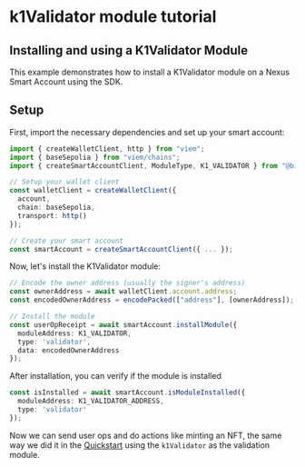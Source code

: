# k1Validator module tutorial 

## Installing and using a K1Validator Module

This example demonstrates how to install a K1Validator module on a Nexus Smart Account using the SDK.

## Setup

First, import the necessary dependencies and set up your smart account:

```typescript
import { createWalletClient, http } from "viem";
import { baseSepolia } from "viem/chains";
import { createSmartAccountClient, ModuleType, K1_VALIDATOR } from "@biconomy/account";

// Setup your wallet client
const walletClient = createWalletClient({
  account,
  chain: baseSepolia,
  transport: http()
});

// Create your smart account
const smartAccount = createSmartAccountClient({ ... });
```

Now, let's install the K1Validator module:

```typescript
// Encode the owner address (usually the signer's address)
const ownerAddress = await walletClient.account.address;
const encodedOwnerAddress = encodePacked(["address"], [ownerAddress]);

// Install the module
const userOpReceipt = await smartAccount.installModule({
  moduleAddress: K1_VALIDATOR,
  type: 'validator',
  data: encodedOwnerAddress
});
```

After installation, you can verify if the module is installed

```typescript
const isInstalled = await smartAccount.isModuleInstalled({
  moduleAddress: K1_VALIDATOR_ADDRESS,
  type: 'validator'
});
```

Now we can send user ops and do actions like minting an NFT, the same way we did it in the [Quickstart](/quickstart) using the `k1Validator` as the validation module.
